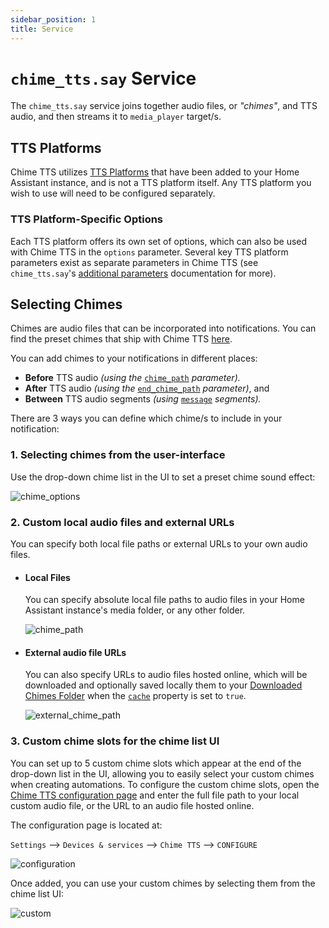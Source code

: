 ```yaml
---
sidebar_position: 1
title: Service
---
```



# `chime_tts.say` Service

The `chime_tts.say` service joins together audio files, or *"chimes"*, and TTS audio, and then streams it to `media_player` target/s.

## TTS Platforms

Chime TTS utilizes [TTS Platforms](https://www.home-assistant.io/integrations/#text-to-speech) that have been added to your Home Assistant instance, and is not a TTS platform itself. Any TTS platform you wish to use will need to be configured separately.

### TTS Platform-Specific Options
Each TTS platform offers its own set of options, which can also be used with Chime TTS in the `options` parameter. Several key TTS platform parameters exist as separate parameters in Chime TTS (see `chime_tts.say`'s [additional parameters](../say-service/parameters#additional-parameters) documentation for more).

## Selecting Chimes

Chimes are audio files that can be incorporated into notifications. You can find the preset chimes that ship with Chime TTS [here](https://github.com/nimroddolev/chime_tts/tree/main/custom_components/chime_tts/mp3s).

You can add chimes to your notifications in different places:
- **Before** TTS audio *(using the* [`chime_path`](../say-service/parameters#chime_path) *parameter).*
- **After** TTS audio *(using the* [`end_chime_path`](../say-service/parameters#end_chime_path) *parameter)*, and
- **Between** TTS audio segments *(using* [`message`](../say-service/parameters#advanced-usage-segment-sequences) *segments).*

There are 3 ways you can define which chime/s to include in your notification:

### 1. Selecting chimes from the user-interface
Use the drop-down chime list in the UI to set a preset chime sound effect:

![chime_options](https://raw.githubusercontent.com/nimroddolev/chime_tts/main/images/wiki/chimes/chime_options.gif)


### 2. Custom local audio files and external URLs

You can specify both local file paths or external URLs to your own audio files.

* #### Local Files
  You can specify absolute local file paths to audio files in your Home Assistant instance's media folder, or any other folder.

  ![chime_path](https://raw.githubusercontent.com/nimroddolev/chime_tts/main/images/wiki/chimes/chime_path.png)

* #### External audio file URLs
  You can also specify URLs to audio files hosted online, which will be downloaded and optionally saved locally them to your [Downloaded Chimes Folder](../../quick-start/configuration) when the [`cache`](../say-service/parameters#cache) property is set to `true`.

  ![external_chime_path](https://github.com/nimroddolev/chime_tts/assets/1849295/91adf68c-f77d-4c45-b341-93e392792e31)

### 3. Custom chime slots for the chime list UI
You can set up to 5 custom chime slots which appear at the end of the drop-down list in the UI, allowing you to easily select your custom chimes when creating automations.
To configure the custom chime slots, open the [Chime TTS configuration page](../../quick-start/configuration) and enter the full file path to your local custom audio file, or the URL to an audio file hosted online.

The configuration page is located at:

`Settings` --> `Devices & services` --> `Chime TTS` --> `CONFIGURE`

![configuration](https://github.com/nimroddolev/chime_tts/assets/1849295/c0e186a2-5fc5-4b0c-9eb8-7089bcec6721)

Once added, you can use your custom chimes by selecting them from the chime list UI:

![custom](https://raw.githubusercontent.com/nimroddolev/chime_tts/main/images/wiki/chimes/custom_1.gif)
